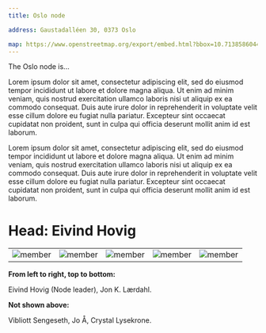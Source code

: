 ```yaml
---
title: Oslo node

address: Gaustadalléen 30, 0373 Oslo

map: https://www.openstreetmap.org/export/embed.html?bbox=10.713858604431154%2C59.94189263137739%2C10.721787214279175%2C59.94494751772754&layer=mapnik&marker=59.943420109736714%2C10.717822909355164
---
```



The Oslo node is... <br>

Lorem ipsum dolor sit amet, consectetur adipiscing elit, sed do eiusmod tempor incididunt ut labore et dolore magna aliqua. Ut enim ad minim veniam, quis nostrud exercitation ullamco laboris nisi ut aliquip ex ea commodo consequat. Duis aute irure dolor in reprehenderit in voluptate velit esse cillum dolore eu fugiat nulla pariatur. Excepteur sint occaecat cupidatat non proident, sunt in culpa qui officia deserunt mollit anim id est laborum. <br>

Lorem ipsum dolor sit amet, consectetur adipiscing elit, sed do eiusmod tempor incididunt ut labore et dolore magna aliqua. Ut enim ad minim veniam, quis nostrud exercitation ullamco laboris nisi ut aliquip ex ea commodo consequat. Duis aute irure dolor in reprehenderit in voluptate velit esse cillum dolore eu fugiat nulla pariatur. Excepteur sint occaecat cupidatat non proident, sunt in culpa qui officia deserunt mollit anim id est laborum. <br>

# **Head: Eivind Hovig**

||||||
:-:|:-:|:-:|:-:|:-:
![member](../../assets/people/eivind-hovig.png) | ![member](../../assets/people/jon-laerdahl.jpg) | ![member](../../assets/people/eivind-hovig.png) | ![member](../../assets/people/jon-laerdahl.jpg) | ![member](../../assets/people/eivind-hovig.png)

**From left to right, top to bottom:**

Eivind Hovig (Node leader), Jon K. Lærdahl. <br>

**Not shown above:**

Vibliott Sengeseth, Jo Å, Crystal Lysekrone. <br>

